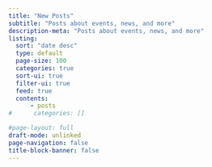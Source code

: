 ```yaml
---
title: "New Posts"
subtitle: "Posts about events, news, and more"
description-meta: "Posts about events, news, and more"
listing: 
  sort: "date desc"
  type: default
  page-size: 100
  categories: true
  sort-ui: true
  filter-ui: true
  feed: true
  contents: 
      - posts
#      categories: [] 

#page-layout: full
draft-mode: unlinked
page-navigation: false
title-block-banner: false
---
```


